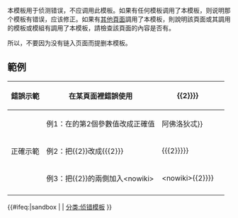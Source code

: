 <noinclude>{{tfd|已弃用的模板文档|date=2022-06-24}}</noinclude>
<includeonly><!-- 在這裡加入模板的保護標識 --></includeonly><noinclude>{{Documentation subpage}}</noinclude>
<!-- 在本行下編輯模板說明 -->
本模板用于侦测错误，不应调用此模板。如果有任何模板调用了本模板，则说明那个模板有错误，应该修正。如果有[[Special:WhatLinksHere/Template:{{BASEPAGENAME}}|其他頁面]]調用了本模板，則說明該頁面或其調用的模板或模組有調用了本模板，請檢查該頁面的內容是否有<code>{{tl|{{BASEPAGENAME}}}}</code>。

所以，不要因为没有链入页面而提删本模板。
==範例==
{| class="wikitable"
!錯誤示範
|在某頁面裡錯誤使用{{tl|2}}||{{tl|User Kamichama Karin|愛與美之神{{!}}<nowiki>{{2}}</nowiki>}}||{{User Kamichama Karin|愛與美之神|{{2}}}}
|-
!rowspan="3"|正確示範
|例1：在{{tl|User Kamichama Karin}}的第2個參數值改成正確值||{{tl|User Kamichama Karin|愛與美之神{{!}}阿佛洛狄忒}}||{{User Kamichama Karin|愛與美之神|阿佛洛狄忒}}
|-
|例2：把<nowiki>{{2}}</nowiki>改成<nowiki>{{{2}}}</nowiki>||{{tl|User Kamichama Karin|愛與美之神{{!}}<nowiki>{{{2}}}</nowiki>}}||{{User Kamichama Karin|愛與美之神|{{{2}}}}}
|-
|例3：把<nowiki>{{2}}</nowiki>的兩側加入<nowiki><nowiki></nowiki><nowiki></nowiki></nowiki>||{{tl|User Kamichama Karin|愛與美之神{{!}}<nowiki><nowiki>{{2}}</nowiki></nowiki>}}||{{User Kamichama Karin|愛與美之神|<nowiki>{{2}}</nowiki>}}
|-
|}
<includeonly>{{#ifeq:{{SUBPAGENAME}}|sandbox | |
<!-- 本行下加入模板的分類，跨維基連結加入Wikidata（參見[[Wikipedia:Wikidata]]） -->
[[分类:侦错模板]]
}}</includeonly>